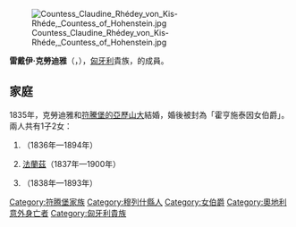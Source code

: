 {{Multiple issues|
{{Expand language|1=en|time=2021-02-10T20:54:18+00:00}}
{{Unreferenced|time=2021-02-10T20:54:18+00:00}}
}}
[[File:Countess_Claudine_Rhédey_von_Kis-Rhéde,_Countess_of_Hohenstein.jpg|thumb]]

'''雷戴伊·克勞迪雅'''（{{lang-hu|Rhédey Klaudia}}，{{bd|1812年|9月21日|1841年|10月1日}}），[[匈牙利|匈牙利]]貴族，{{link-hu|雷戴伊家族|Rhédey család}}的成員。

== 家庭 ==
1835年，克勞迪雅和[[符騰堡的亞歷山大_(1804-1885)|符騰堡的亞歷山大]]結婚，婚後被封為「霍亨施泰因女伯爵」。兩人共有1子2女：
# {{le|特克的克勞汀|Princess Claudine of Teck|克勞汀}}（1836年—1894年）
# [[特克公爵法蘭西斯|法蘭茲]]（1837年—1900年）
# {{le|特克的阿瑪莉埃|Princess Amalie of Teck|阿瑪莉埃}}（1838年—1893年）

[[Category:符腾堡家族|Category:符腾堡家族]]
[[Category:穆列什縣人|Category:穆列什縣人]]
[[Category:女伯爵|Category:女伯爵]]
[[Category:奧地利意外身亡者|Category:奧地利意外身亡者]]
[[Category:匈牙利貴族|Category:匈牙利貴族]]